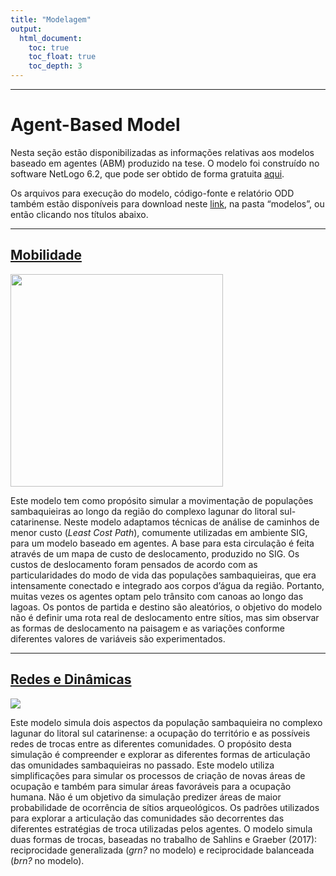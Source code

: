 ```yaml
---
title: "Modelagem"
output: 
  html_document:
    toc: true
    toc_float: true
    toc_depth: 3
---
```


------------------------------------------------------------------------

# **Agent-Based Model**

Nesta seção estão disponibilizadas as informações relativas aos modelos baseado em agentes (ABM) produzido na tese. O modelo foi construído no software NetLogo 6.2, que pode ser obtido de forma gratuita [aqui](https://ccl.northwestern.edu/netlogo/).

Os arquivos para execução do modelo, código-fonte e relatório ODD também estão disponíveis para download neste [link](https://github.com/henrique-kozlowski/arqueologia), na pasta "modelos", ou então clicando nos títulos abaixo.

------------------------------------------------------------------------

## [Mobilidade](https://github.com/henrique-kozlowski/arqueologia/blob/main/modelo/Mobilidade.rar)

::: col-sm-6
![](images/mobility.png){width="340"}
:::

::: col-sm-6
Este modelo tem como propósito simular a movimentação de populações sambaquieiras ao longo da região do complexo lagunar do litoral sul-catarinense. Neste modelo adaptamos técnicas de análise de caminhos de menor custo (*Least Cost Path*), comumente utilizadas em ambiente SIG, para um modelo baseado em agentes. A base para esta circulação é feita através de um mapa de custo de deslocamento, produzido no SIG. Os custos de deslocamento foram pensados de acordo com as particularidades do modo de vida das populações sambaquieiras, que era intensamente conectado e integrado aos corpos d'água da região. Portanto, muitas vezes os agentes optam pelo trânsito com canoas ao longo das lagoas. Os pontos de partida e destino são aleatórios, o objetivo do modelo não é definir uma rota real de deslocamento entre sítios, mas sim observar as formas de deslocamento na paisagem e as variações conforme diferentes valores de variáveis são experimentados.
:::

::: w-200
:::

------------------------------------------------------------------------

## [Redes e Dinâmicas](https://github.com/henrique-kozlowski/arqueologia/blob/main/modelo/Redes.rar)

::: col-sm-6
![](images/trade.png)
:::

::: col-sm-6
Este modelo simula dois aspectos da população sambaquieira no complexo lagunar do litoral sul catarinense: a ocupação do território e as possíveis redes de trocas entre as diferentes comunidades. O propósito desta simulação é compreender e explorar as diferentes formas de articulação das omunidades sambaquieiras no passado. Este modelo utiliza simplificações para simular os processos de criação de novas áreas de ocupação e também para simular áreas favoráveis para a ocupação humana. Não é um objetivo da simulação predizer áreas de maior probabilidade de ocorrência de sítios arqueológicos. Os padrões utilizados para explorar a articulação das comunidades são decorrentes das diferentes estratégias de troca utilizadas pelos agentes. O modelo simula duas formas de trocas, baseadas no trabalho de Sahlins e Graeber (2017): reciprocidade generalizada (*grn?* no modelo) e reciprocidade balanceada (*brn?* no modelo).
:::
